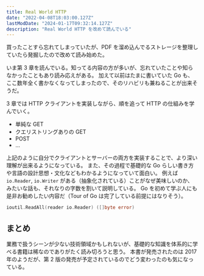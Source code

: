 ```yaml
---
title: Real World HTTP
date: "2022-04-08T18:03:00.127Z"
lastModDate: "2024-01-17T09:32:14.127Z"
description: "Real World HTTP を改めて読んでいる"
---
```


買ったことすら忘れてしまっていたが、PDF を溜め込んでるストレージを整理していたら発掘したので改めて読み始めた。

いま第 3 章を読んでいる。知ってる内容の方が多いが、忘れていたことや知らなかったこともあり読み応えがある。
加えて以前はたまに書いていた Go も、ここ数年全く書かなくなってしまったので、そのリハビリも兼ねることが出来そうだ。

3 章では HTTP クライアントを実装しながら、順を追って HTTP の仕組みを学んでいく。

- 単純な GET
- クエリストリングありの GET
- POST
- ...

上記のように自分でクライアントとサーバーの両方を実装することで、より深い理解が出来るようになっている。
また、その過程で基礎的な Go らしい書き方や言語の設計思想・文化などもわかるようになっていて面白い。
例えば `io.Reader`, `io.Writer` がある（抽象化されている）ことがなぜ美味しいのか、みたいな話も、それなりの字数を割いて説明している。
Go を初めて学ぶ人にも是非お勧めしたい内容だ（Tour of Go は完了している前提にはなりそう）。

```go
ioutil.ReadAll(reader io.Reader) ([]byte error)
```

## まとめ

業務で扱うシーンが少ない技術領域かもしれないが、基礎的な知識を体系的に学べる書籍は稀なのでありがたく読み切ろうと思う。
本書が発売されたのは 2017 年のようだが、第 2 版の発売が予定されているのでどう変わったのも気になっている。
